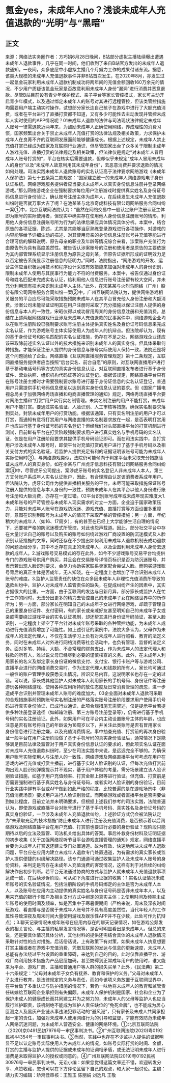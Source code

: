 # 氪金yes，未成年人no？浅谈未成年人充值退款的“光明”与“黑暗”
## 正文
来源：网络法实务圈作者：方巧娟6月28日晚间，B站部分虚拟主播陆续曝出遭遇未成年人退款事件，几乎在同一时间，他们收到了来自B站官方发出的未成年人退款通知。一夜间，众多底层中小虚拟主播几个月努力工作的成果付诸东流。据悉，该类大规模的未成年人充值退款事件并非B站首次发生，在2020年8月，亦发生过一起氪金玩家利用未成年人退款机制成功将两年间的充值金额回收160万余元的情况，不少用户质疑该氪金玩家是否故意利用未成年人身份“漏洞”进行消费并恶意退款。尽管B站目前设有青少年保护模式、亲子平台等家长管控模式，家长可主动开启青少年模式，以及通过绑定未成年人的账号对其进行远程管控，但该类管控措施均需要用户端主动实时操作，试想部分家长连自己孩子在游戏中进行了大额充值消费，或者在平台进行了直播打赏都不知道，又有多少可能性去主动发现并管控未成年人实时使用的APP情况呢？01未成年人退款的法律与司法现状法律规定未成年人账号一律需退款近两年来，为鼓励未成年人正确使用网络，养成理性的消费习惯，国家频繁出台关于禁止未成年人充值打赏的法律法规及相关政策，力求保护未成年人在良莠不齐的互联网发展面前能够健康成长。根据上述规定，未成年人禁止充值打赏已经成为国家及互联网行业通识，但尽管国家出台了众多关于限制未成年人游戏充值、直播打赏的法律规定及相关政策，但法律仅是规定“对未成年人冒用成年人账号打赏的”，平台在核实后需要退款，但却似乎未规定“成年人冒用未成年人的身份”以及“未成年人故意利用其未成年身份”，去恶意消费并要求退款的情况如何处理。司法实践未成年人退款账号的实名认证高于法律要求网络游戏《未成年人保护法》第七十五条第二款规定：“国家建立统一的未成年人网络游戏电子身份认证系统。网络游戏服务提供者应当要求未成年人以真实身份信息注册并登录网络游戏。”那么网络游戏企业在强制要求每位用户注册游戏时提供真实姓名及身份证号码信息进行身份验证，确认账号注册主体为成年人，在后续发生未成年人充值退款纠纷时是否就万事大吉了呢？在池某某与北京奇虎科技有限公司网络服务合同纠纷一案①中，北京互联网法院认为：“虽然在网络交易中一般认定账户注册认证主体即为账号的实际使用者，但现实中确实存在使用他人身份信息注册账号的情形，利用他人身份信息注册账号所为行为的法律后果应具体情况具体分析。本案中，结合原告的各项证据、陈述，尤其是其能够当庭熟练登录游戏进行各项操作、对游戏的内容能够给予详细生动的描述、对其使用母亲的身份信息注册账号并充值等能进行合理可信的解释说明、原告母亲的职业及年龄等情况综合来看，涉案账户充值行为由原告所为具有高度盖然性。被告否认涉案账号的注册和使用者是原告的主要依据为其内部管理系统显示注册信息为原告之母刘某，但原告证据所形成的证明效力足以否定被告系统显示注册信息的证明力。”同时，法院指出，“网络游戏的开发、运营主体应当积极运用技术和程序设计采取有效措施来加强对未成年人的身份识别，限制未成年人使用与其民事行为能力不符的付费服务。本案中，被告仅通过身份证号和姓名匹配来完成实名认证，给利用他人信息进行账号注册留有较大空间，并未充分利用现有技术来识别未成年人主体。”此外，在宋某某与火烈鸟网络（广州）股份有限公司网络服务合同纠纷一案②中，广州互联网法院认为，提供网络游戏相关服务的平台应尽可能采取措施预防未成年人在其平台冒充他人身份注册和大额消费。涉案公司未能举证证明其在用户注册时采取了充分措施以保证注册人提供的身份信息与本人的一致性，宋昭仪得以成功冒用周某的身份信息注册和充值消费。总结在上述两起网络游戏行业涉及未成年人充值退款的民事案件中，网络游戏企业均以在账号注册阶段已强制要求账号注册主体提供真实姓名及身份证号码信息来完成实名认证，作为游戏账号主体实际使用人为成年人的抗辩点。但法院却认为，现有的基于身份证号和姓名匹配的实名认证措施，仍存在不足之处，网络游戏企业还应该采取除前述实名认证以外的技术措施来识别未成年人的真实身份。但具体采取何种措施，才能保证注册人提供的身份信息与账号实际使用人保持一致，法院还是将这个问题抛给了企业。网络直播《互联网直播服务管理规定》第十二条规定，互联网直播服务提供者应当按照“后台实名、前台自愿”的原则，对互联网直播用户进行基于移动电话号码等方式的真实身份信息认证，对互联网直播发布者进行基于身份证件、营业执照、组织机构代码证等的认证登记。根据该规定，网络直播平台只有在账号注册主播时才需要强制要求账号进行基于身份证信息的实名认证登记，普通用户只需提供手机号码信息便足以达到真实身份信息认证的要求。但《国家广播电视总局关于加强网络秀场直播和电商直播管理的通知》规定，网络秀场直播平台要对网络主播和“打赏”用户实行实名制管理。未实名制注册的用户不能打赏，未成年用户不能打赏。要通过实名验证、人脸识别、人工审核等措施，确保实名制要求落到实处，封禁未成年用户的打赏功能。根据该通知，只有实名制注册的用户才可以打赏，而通知有意将打赏用户与网络直播的实名制要求放在一起，是否表明打赏用户也应进行基于身份证号码的实名登记？但经我们对头部直播平台的打赏机制进行测试，目前鲜有平台在打赏阶段强制要求用户进行真实姓名与手机号码的实名认证，仅是在用户注册阶段要求其提供手机号码验证即可。而在司法实践中，当打赏用户涉及未成年人账号时，即使平台对充值打赏的用户进行了基于手机号码以及相关支付方式的实名验证，若监护人提供充足有利的证据证明该账号可能为未成年人实际使用时③，与网络游戏类似，法院仍可能倾向于判定平台未采取充分措施验证未成年人的真实身份。如在佘某与广州虎牙信息科技有限公司网络服务合同纠纷案④中，尽管虎牙公司提出，案涉虎牙账号的实名登记人非未成年人本人，第三方支付账户系成年人实名认证账户，因此，有合理理由认定该消费者系成年用户。但法院认为，虎牙公司作为提供直播相关服务的平台，未尽可能采取措施保证账号注册人提供的信息与本人身份的一致性，预防未成年人在其平台以他人身份进行账号注册和大额消费，亦存在一定过错。02平台识别账号成年或未成年现实难度大1.未成年账号的严苛管控与未成年人现实需求的对立一方面，企业迫于国家政策压力，只能对未成年人账号在游戏防沉迷、游戏充值、直播打赏等方面设置多重障碍，意图在识别到账号为未成年人的情况下采取严格的管控措施；另一方面，年纪稍大的未成年人（如16、17周岁），有的甚至在已经上大学能够生活自理的情况下，还要被严格的防沉迷模式所管控，对此也怨声载道。因此，部分社交平台中存在大量讨论自己的账号以及购买的账号如何绕过游戏厂商设置的防沉迷模式及人脸识别认证措施的文章，同时还存在不少提出如何利用未成年人退款机制去成功退款的问题及经分享，其中不乏存在真正的未成年人，以及企图利用未成年人身份去退款的成年人。2.游戏账号交易模式的存在此外，如今不少游戏账号交易平台均提供专门的游戏账号供用户购买，并且会在交易账号详情页标识是否为防沉迷账号，并表示若出现人脸识别要求，会尽力协助买家联系卖家配合尝试人脸。而购买游戏账号背后的真正主体是否成年，无人知晓。在一定程度上也增加了平台识别未成年人账号的难度。3.监护人监管责任的缺位在众多因未成年人非理性充值消费所导致的退款纠纷中，监护人对未成年人监管责任的缺失，在促成纠纷产生的因素中，其实占据很大的比重。一方面，由于互联网的发达与日新月异，部分家长或监护人在忙于工作的同时，无法分出更多的精力去管控自己的未成年子女在网络世界中的所作所为；另一方面，部分家长在明知自己的未成年子女进行网络游戏，却疏于管理自己的重要身份证件、支付密码，有的家长或亲戚好友甚至明知自己的未成年子女或亲戚需要绕过游戏平台的实名认证机制，却还帮其进行身份证号码验证，甚至人脸识别，一定程度上架空了平台针对未成年账号采取的各种管控功能，为未成年人成功进行充值消费增加了可能性。如上述引证的案例中，法院大多认为，父母作为未成年人的法定代理人，不仅在生活学习上负有对未成年人进行照看、教育的法定义务，同时在未成年人对外进行网络消费等社会活动中，也负有管理、监督的法定义务。面对多笔、持续、大额、不合常理的财务支出，作为未成年人的法定代理人和钱款的所有人，难以说父母已经尽到必要的谨慎核查的义务。此外，在未成年人利用家长的名义及绑定家长身份证的微信支付、支付宝、银行卡账户等与游戏公司、直播平台进行的网络消费交易时，作为法定代理人和钱款的所有人，家长均可通过一般性的账户管理手段获悉支出情况，辨识交易内容。这说明家长也存在一定的过错。可以说，家长或其他监护人对未成年人利用家长的手机号码、身份证件等注册游玩各种网络游戏、使用各种应用所持的放任态度及日常消费管理的疏忽，进一步造成平台识别并管理未成年人账号的难度加大。03企业面对未成年人退款可采取的合规措施事前预防账号实名制注册的严格落实账号注册阶段要求用户使用手机号码进行真实身份验证，已成行业通识，此项合规措施无需赘述，仅是提示平台若提供多种注册登录途径（如邮箱注册、第三方账号注册登录等），仍需进行基于手机号码的实名注册验证。此外，如果用户可在平台内主动设置账号主体的年龄，也应注意是否有账号将自己的年龄设为18周岁以下，并关注此类账号是否有冒用家长身份信息进行注册之嫌，以及充值消费情况。事中抽查充值、打赏前的再次身份验证一般平台在用户注册阶段做了基于手机号码的真实身份验证后，通常情况下是能够满足目前法律及监管对于用户真实身份信息认证的要求的，但此项实名认证在面对未成年人充值退款纠纷时，至少在司法实践中来说，是远远完全不够的。为确保用户账号实际使用人与注册人的一致性，网络游戏及网络直播平台可考虑在用户在游戏内进行充值或打赏主播前，进行基于实时人脸识别的认证，但每次充值打赏前均出现人脸识别弹窗提示并不现实，基于用户体验的考量，需分场景建立该人脸识别验证措施，如基于用户充值频率、打赏金额上限等进行验证。但充值、打赏前是否需要强制进行基于真实姓名与身份证号码，或者实时人脸识别的身份验证，目前行业实践中鲜有平台或APP做到如此严格的程度，比较普遍的是在游戏场景中（非充值消费场景）要求用户进行人脸识别验证。而网络游戏或者直播平台是否需要做到如此程度，目前立法并未明确要求，但根据上述我们参考的司法实践，法院普遍认为，即使游戏或直播平台对账号进行了基于手机号码、真实姓名及身份证号码的真实身份验证，一旦涉及未成年人充值退款纠纷，上述验证方式仍会被法院认定为“未采取充足的技术措施”防止未成年人进行注册及充值消费，是否预示着以后网络游戏及网络直播平台在用户充值、打赏前也要进行必要的身份验证？现阶段只能期待以后的立法及监管、司法机关给出具体的答案。事后补救身份材料及证明证据的初步收集《关于加强网络视听节目平台游戏直播管理的通知》规定，网络直播平台要为未成年人打赏返还建立专门处置通道。故为有效、快速地解决未成年人退款问题，平台应在应用内建立未成年人退款专门处置通道，为有需求的真实家长或监护人提供便捷的纠纷解决路径。该专门通道可通过收集监护人及未成年人账号的身份资料，来判定是否存在未成年人充值消费的客观情况，这样有利于对后续的纠纷解决作出初步判断。若平台无法通过协商的方式与监护人就未成年人充值退款事项达成一致，在后续涉诉阶段，可从如下角度进行证据的收集：1.实名认证情况未成年账号的实名验证情况，包括注册阶段的手机号码绑定的主体是否为未成年人本人，以及账号在应用内主动提供的真实姓名与身份证号码是否非未成年本人，以及用来充值的银行卡账户及相关支付方式中绑定的真实主体；2.使用时间及频率未成年账号的使用时间及频率，如是否集中于寒暑假期间（严格来说，周末及深夜时间玩游戏、看直播与是否属于未成年人账号并不具有高度盖然性，当代年轻人的工作属性导致深夜及周末时间大量使用游戏及娱乐性APP并不在少数，此处可作为抗辩点）；3.聊天记录情况未成年账号在应用内存在的聊天记录情况，如在游戏公频发表的相关言论、与主播的私聊发言情况等，是否可明显看出是未成年人。但总的来说，还是要具体情况具体分析，其他材料的提供还需结合具体的未成年人退款情况采取针对性的应对措施。后话俗话说，上有政策下有对策，如果未成年人执意想要打赏主播或者在游戏中充值消费，凭借互联网的发达与信息的更新速度，未成年人总能有办法绕过平台设置的重重障碍，来达到自己的目的，此时仅靠直播平台、游戏厂商利用技术措施为产品层层加码，甚至妨碍到正常成年用户的使用时，谁又能来为平台、游戏厂商、主播和普通用户等人群的损失买单？此外，《民法典》第二十六条规定：“父母对未成年子女负有抚养、教育和保护的义务。”父母对未成年人子女进行教育，是法律规定的义务与责任，而如今该项义务放置于互联网世界中，在平台做了多重认证与防护措施的情况下，若仍一味地将未成年人的教育和监管责任转嫁给互联网企业承担则有失偏颇。未成年人保护机制是国家、社会和企业为了保护未成人的健康成长而共同建立并为之努力的，未成年人的父母等监护人也应当履行监护职责，该机制绝不能成为监护人责任缺位的“免死金牌”，也不能成为居心叵测之人及黑灰产业链从事违法犯罪活动的“避风港”，只有家长及未成人共同承担起一定的责任，加强对未成年人使用网络行为的引导和监督，才能有效防范未成年人网络沉迷问题，为未成年人营造安全、健康的网络环境。①北京互联网法院（2020)京0491民初7976号一审民事判决书。②广州互联网法院(2020)粤0192民初44354号一审民事判决书。③当然，实践中也存在不少监护人提供的证据明显不足以认定账号实际使用人为未成年人的情况，如账号实际打赏的时间、金额，打赏的主播与监护人提供的证据或未成年的证词相矛盾，或无法证明未成年人进行消费是未取得监护人的授权或同意的。④广州互联网法院(2019)粤0192民初30976号一审民事判决书。无讼小编：如果您觉得这篇文章还不错，欢迎转发分享、点赞收藏，您也可以在下方评论区留下自己的观点，和大家一起讨论。主编：靖力实习编辑：矫鸿佳审核：王雅玉 陈丽娟 刘逸凡 王敬